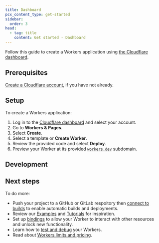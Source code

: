 ```yaml
---
title: Dashboard
pcx_content_type: get-started
sidebar:
  order: 3
head:
  - tag: title
    content: Get started - Dashboard
---
```



Follow this guide to create a Workers application using [the Cloudflare dashboard](https://dash.cloudflare.com).

<Render file="playground-callout" />

## Prerequisites

[Create a Cloudflare account](/learning-paths/get-started/account-setup/create-account/), if you have not already.

## Setup

To create a Workers application:

1. Log in to the [Cloudflare dashboard](https://dash.cloudflare.com) and select your account.
2. Go to **Workers & Pages**.
3. Select **Create**.
4. Select a template or **Create Worker**.
5. Review the provided code and select **Deploy**.
6. Preview your Worker at its provided [`workers.dev`](/workers/configuration/routing/workers-dev/) subdomain.

## Development

<Render file="dash-creation-next-steps" />

## Next steps

To do more:

- Push your project to a GitHub or GitLab respoitory then [connect to builds](/workers/ci-cd/builds/#get-started) to enable automatic builds and deployments.
- Review our [Examples](/workers/examples/) and [Tutorials](/workers/tutorials/) for inspiration.
- Set up [bindings](/workers/runtime-apis/bindings/) to allow your Worker to interact with other resources and unlock new functionality.
- Learn how to [test and debug](/workers/testing/) your Workers.
- Read about [Workers limits and pricing](/workers/platform/).
